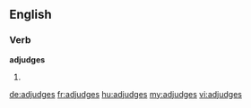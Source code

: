 ==English==

===Verb===
'''adjudges'''

# {{third-person singular of|adjudge}}

[[de:adjudges]]
[[fr:adjudges]]
[[hu:adjudges]]
[[my:adjudges]]
[[vi:adjudges]]